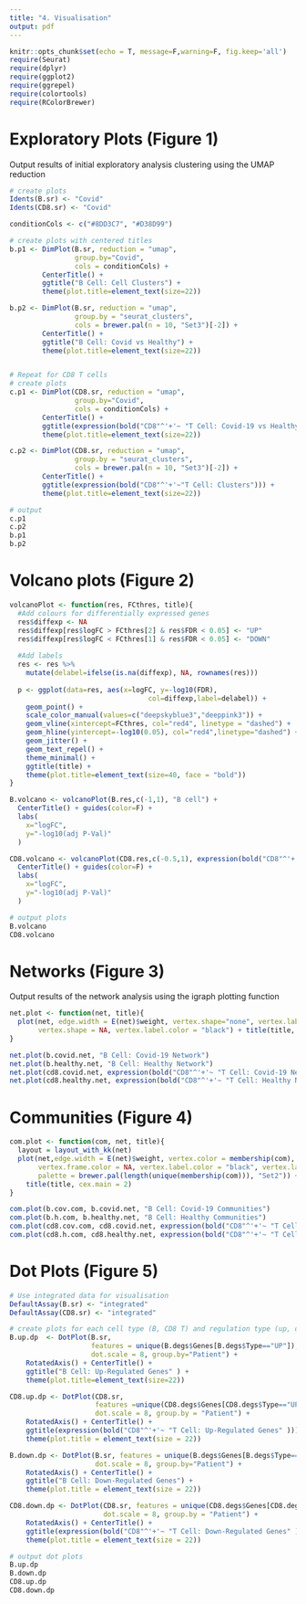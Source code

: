 ```yaml
---
title: "4. Visualisation"
output: pdf
---
```


```r
knitr::opts_chunk$set(echo = T, message=F,warning=F, fig.keep='all')
require(Seurat)
require(dplyr)
require(ggplot2)
require(ggrepel)
require(colortools)
require(RColorBrewer)
```


# Exploratory Plots (Figure 1)
Output results of initial exploratory analysis clustering using the UMAP reduction

```r
# create plots
Idents(B.sr) <- "Covid"
Idents(CD8.sr) <- "Covid"

conditionCols <- c("#8DD3C7", "#D38D99")

# create plots with centered titles
b.p1 <- DimPlot(B.sr, reduction = "umap", 
                group.by="Covid", 
                cols = conditionCols) +
        CenterTitle() + 
        ggtitle("B Cell: Cell Clusters") +
        theme(plot.title=element_text(size=22))

b.p2 <- DimPlot(B.sr, reduction = "umap", 
                group.by = "seurat_clusters", 
                cols = brewer.pal(n = 10, "Set3")[-2]) + 
        CenterTitle() +
        ggtitle("B Cell: Covid vs Healthy") +
        theme(plot.title=element_text(size=22))


# Repeat for CD8 T cells
# create plots
c.p1 <- DimPlot(CD8.sr, reduction = "umap", 
                group.by="Covid", 
                cols = conditionCols) + 
        CenterTitle() + 
        ggtitle(expression(bold("CD8"^'+'~ "T Cell: Covid-19 vs Healthy"))) +
        theme(plot.title=element_text(size=22))

c.p2 <- DimPlot(CD8.sr, reduction = "umap", 
                group.by = "seurat_clusters", 
                cols = brewer.pal(n = 10, "Set3")[-2]) + 
        CenterTitle() +
        ggtitle(expression(bold("CD8"^'+'~"T Cell: Clusters"))) +
        theme(plot.title=element_text(size=22))

# output
c.p1
c.p2
b.p1
b.p2
```

# Volcano plots (Figure 2)

```r
volcanoPlot <- function(res, FCthres, title){
  #Add colours for differentially expressed genes
  res$diffexp <- NA
  res$diffexp[res$logFC > FCthres[2] & res$FDR < 0.05] <- "UP"
  res$diffexp[res$logFC < FCthres[1] & res$FDR < 0.05] <- "DOWN"
  
  #Add labels
  res <- res %>%
    mutate(delabel=ifelse(is.na(diffexp), NA, rownames(res))) 
  
  p <- ggplot(data=res, aes(x=logFC, y=-log10(FDR),
                                  col=diffexp,label=delabel)) +
    geom_point() +
    scale_color_manual(values=c("deepskyblue3","deeppink3")) +
    geom_vline(xintercept=FCthres, col="red4", linetype = "dashed") + 
    geom_hline(yintercept=-log10(0.05), col="red4",linetype="dashed") +
    geom_jitter() +
    geom_text_repel() + 
    theme_minimal() +
    ggtitle(title) + 
    theme(plot.title=element_text(size=40, face = "bold"))
}

B.volcano <- volcanoPlot(B.res,c(-1,1), "B cell") + 
  CenterTitle() + guides(color=F) +
  labs(
    x="logFC",
    y="-log10(adj P-Val)"
  ) 

CD8.volcano <- volcanoPlot(CD8.res,c(-0.5,1), expression(bold("CD8"^'+'~ "T Cell"))) + 
  CenterTitle() + guides(color=F) +
  labs(
    x="logFC",
    y="-log10(adj P-Val)"
  ) 

# output plots
B.volcano
CD8.volcano
```

# Networks (Figure 3)
Output results of the network analysis using the igraph plotting function

```r
net.plot <- function(net, title){
  plot(net, edge.width = E(net)$weight, vertex.shape="none", vertex.label.cex = 0.8, 
       vertex.shape = NA, vertex.label.color = "black") + title(title, cex.main = 2)
}

net.plot(b.covid.net, "B Cell: Covid-19 Network")
net.plot(b.healthy.net, "B Cell: Healthy Network")
net.plot(cd8.covid.net, expression(bold("CD8"^'+'~ "T Cell: Covid-19 Network")))
net.plot(cd8.healthy.net, expression(bold("CD8"^'+'~ "T Cell: Healthy Network")))
```

# Communities (Figure 4)
```r
com.plot <- function(com, net, title){
  layout = layout_with_kk(net)
  plot(net,edge.width = E(net)$weight, vertex.color = membership(com), vertex.size = 10,
       vertex.frame.color = NA, vertex.label.color = "black", vertex.label.cex = 0.7, 
       palette = brewer.pal(length(unique(membership(com))), "Set2")) + 
    title(title, cex.main = 2)
}

com.plot(b.cov.com, b.covid.net, "B Cell: Covid-19 Communities")
com.plot(b.h.com, b.healthy.net, "B Cell: Healthy Communities")
com.plot(cd8.cov.com, cd8.covid.net, expression(bold("CD8"^'+'~ "T Cell: Covid-19 Communities")))
com.plot(cd8.h.com, cd8.healthy.net, expression(bold("CD8"^'+'~ "T Cell: Healthy Communities")))
```

# Dot Plots (Figure 5)
```r
# Use integrated data for visualisation
DefaultAssay(B.sr) <- "integrated"
DefaultAssay(CD8.sr) <- "integrated"

# create plots for each cell type (B, CD8 T) and regulation type (up, down)
B.up.dp  <- DotPlot(B.sr, 
                    features = unique(B.degs$Genes[B.degs$Type=="UP"]), 
                    dot.scale = 8, group.by="Patient") +
    RotatedAxis() + CenterTitle() + 
    ggtitle("B Cell: Up-Regulated Genes" ) +
    theme(plot.title=element_text(size=22))

CD8.up.dp <- DotPlot(CD8.sr, 
                     features =unique(CD8.degs$Genes[CD8.degs$Type=="UP"]),  
                     dot.scale = 8, group.by = "Patient") +
    RotatedAxis() + CenterTitle() + 
    ggtitle(expression(bold("CD8"^'+'~ "T Cell: Up-Regulated Genes" ))) + 
    theme(plot.title = element_text(size = 22))

B.down.dp <- DotPlot(B.sr, features = unique(B.degs$Genes[B.degs$Type=="DOWN"]),  
                     dot.scale = 8, group.by="Patient") +
    RotatedAxis() + CenterTitle() + 
    ggtitle("B Cell: Down-Regulated Genes") + 
    theme(plot.title = element_text(size = 22))

CD8.down.dp <- DotPlot(CD8.sr, features = unique(CD8.degs$Genes[CD8.degs$Type=="DOWN"]),
                       dot.scale = 8, group.by = "Patient") +
    RotatedAxis() + CenterTitle() + 
    ggtitle(expression(bold("CD8"^'+'~ "T Cell: Down-Regulated Genes" ))) + 
    theme(plot.title = element_text(size = 22))

# output dot plots
B.up.dp
B.down.dp
CD8.up.dp
CD8.down.dp
```
